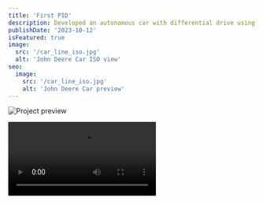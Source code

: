 ```yaml
---
title: 'First PID'
description: Developed an autonomous car with differential drive using PID controller to navigate a square path on uneven terrain.
publishDate: '2023-10-12'
isFeatured: true
image:
  src: '/car_line_iso.jpg'
  alt: 'John Deere Car ISO view'
seo:
  image:
    src: '/car_line_iso.jpg'
    alt: 'John Deere Car preview'
---
```


![Project preview](/car_line_iso.jpg)

<video
  src="/car_line_video.mp4"
  controls
  class="rounded-xl shadow-lg max-w-3xl mx-auto my-6"
/>
